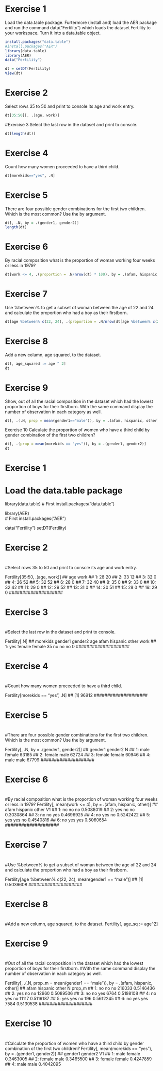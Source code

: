 # Exercise 1
Load the data.table package. Furtermore (install and) load the AER package and run the command data("Fertility") which loads the dataset Fertility to your workspace. Turn it into a data.table object.

```r
install.packages("data.table")
#install.packages("AER")
library(data.table)
library(AER)
data("Fertility")
```
```r
dt = setDT(Fertility)
View(dt)
```



# Exercise 2
Select rows 35 to 50 and print to console its age and work entry.
```r
dt[35:50][, .(age, work)]
```


#Exercise 3
Select the last row in the dataset and print to console.
```r
dt[length(dt)]
```


# Exercise 4
Count how many women proceeded to have a third child.
```r
dt[morekids=="yes", .N]
```


# Exercise 5
There are four possible gender combinations for the first two children. Which is the most common? Use the by argument.
```r
dt[, .N, by = .(gender1, gender2)]
length(dt)
```
# Exercise 6
By racial composition what is the proportion of woman working four weeks or less in 1979?
```r
dt[work <= 4, .(proportion = .N/nrow(dt) * 100), by = .(afam, hispanic, other)]
```

  
# Exercise 7
Use %between% to get a subset of woman between the age of 22 and 24 and calculate the proportion who had a boy as their firstborn.
```r
dt[age %between% c(22, 24), .(proportion = .N/nrow(dt[age %between% c(22, 24)])),by = gender1]
```


# Exercise 8
Add a new column, age squared, to the dataset.
```r
dt[, age_squared := age ^ 2]
dt
```


# Exercise 9
Show, out of all the racial composition in the dataset which had the lowest proportion of boys for their firstborn. With the same command display the number of observation in each category as well.
```r
dt[, .(.N, prop = mean(gender1=="male")), by = .(afam, hispanic, other)]
```


Exercise 10
Calculate the proportion of women who have a third child by gender combination of the first two children?
  
```r
dt[, .(prop = mean(morekids == "yes")), by = .(gender1, gender2)]
dt
```


####################

#                  #

#    Exercise 1    #

#                  #

####################

# Load the data.table package

library(data.table) 
# First install.packages("data.table")

library(AER)        
# First install.packages("AER")

data("Fertility")
setDT(Fertility)


####################

#                  #

#    Exercise 2    #

#                  #

####################
#Select rows 35 to 50 and print to console its age and work entry.

Fertility[35:50, .(age, work)]
##     age work
##  1:  28   20
##  2:  33   12
##  3:  32    0
##  4:  26   52
##  5:  32   52
##  6:  28    0
##  7:  32   40
##  8:  35    0
##  9:  33    0
## 10:  32   42
## 11:  29    0
## 12:  29   52
## 13:  31    0
## 14:  30   51
## 15:  28    0
## 16:  29    0
####################

#                  #

#    Exercise 3    #

#                  #

####################
#Select the last row in the dataset and print to console.

Fertility[.N]
##    morekids gender1 gender2 age afam hispanic other work
## 1:      yes  female  female  35   no       no    no    0
####################

#                  #

#    Exercise 4    #

#                  #

####################
#Count how many women proceeded to have a third child.

Fertility[morekids == "yes", .N]
## [1] 96912
####################

#                  #

#    Exercise 5    #

#                  #

####################
#There are four possible gender combinations for the first two children. Which is the most common? Use the by argument.

Fertility[, .N, by = .(gender1, gender2)]
##    gender1 gender2     N
## 1:    male  female 63185
## 2:  female    male 62724
## 3:  female  female 60946
## 4:    male    male 67799
####################

#                  #

#    Exercise 6    #

#                  #

####################
#By racial composition what is the proportion of woman working four weeks or less in 1979?
Fertility[, mean(work <= 4), by = .(afam, hispanic, other)]
##    afam hispanic other        V1
## 1:   no       no    no 0.5088019
## 2:  yes       no    no 0.3030864
## 3:   no       no   yes 0.4696925
## 4:   no      yes    no 0.5242422
## 5:  yes      yes    no 0.4540816
## 6:   no      yes   yes 0.5060654
####################

#                  #

#    Exercise 7    #

#                  #

####################
#Use %between% to get a subset of woman between the age of 22 and 24 and calculate the proportion who had a boy as their firstborn.

Fertility[age %between% c(22, 24), mean(gender1 == "male")]
## [1] 0.5036608
####################

#                  #

#    Exercise 8    #

#                  #

####################
#Add a new column, age squared, to the dataset.
Fertility[, age_sq := age^2]


####################

#                  #

#    Exercise 9    #

#                  #

####################
#Out of all the racial composition in the dataset which had the lowest proportion of boys for their firstborn. 
#With the same command display the number of observation in each category as well.

Fertility[, .(.N, prop_m = mean(gender1 == "male")),
          by = .(afam, hispanic, other)]
##    afam hispanic other      N    prop_m
## 1:   no       no    no 216033 0.5146436
## 2:  yes       no    no  12960 0.5089506
## 3:   no       no   yes   6764 0.5198108
## 4:   no      yes    no  11117 0.5119187
## 5:  yes      yes    no    196 0.5612245
## 6:   no      yes   yes   7584 0.5130538
####################

#                  #

#    Exercise 10   #

#                  #

####################
#Calculate the proportion of women who have a third child by gender combination of the first two children?
Fertility[, mean(morekids == "yes"), by = .(gender1, gender2)]
##    gender1 gender2        V1
## 1:    male  female 0.3463005
## 2:  female    male 0.3465500
## 3:  female  female 0.4247859
## 4:    male    male 0.4042095
